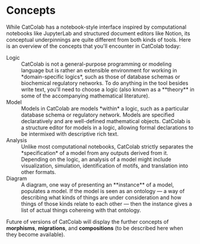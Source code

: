 
# Concepts

While CatColab has a notebook-style interface inspired by computational
notebooks like JupyterLab and structured document editors like Notion, its
conceptual underpinnings are quite different from both kinds of tools. Here is
an overview of the concepts that you'll encounter in CatColab today:

<dl>

<dt>Logic</dt>

<dd>CatColab is not a general-purpose programming or modeling language but is
rather an extensible environment for working in *domain-specific logics*, such
as those of database schemas or biochemical regulatory networks. To do anything
in the tool besides write text, you'll need to choose a logic (also known as a **theory** in some of the accompanying mathematical literature).</dd>

<dt>Model</dt>

<dd>Models in CatColab are models *within* a logic, such as a particular
database schema or regulatory network. Models are specified declaratively and
are well-defined mathematical objects. CatColab is a structure editor for models
in a logic, allowing formal declarations to be intermixed with descriptive rich
text.</dd>

<dt>Analysis</dt>

<dd>Unlike most computational notebooks, CatColab strictly separates the
*specification* of a model from any outputs derived from it. Depending on the
logic, an analysis of a model might include visualization, simulation,
identification of motifs, and translation into other formats.</dd>

<dt>Diagram</dt>

<dd>A diagram, one way of presenting an **instance** of a model, populates a model. If the model is seen as an ontology &mdash; a way of describing what kinds of things are under consideration and how things of those kinds relate to each other &mdash; then the instance gives a list of actual things cohereing with that ontology.</dd>

</dl>

Future of versions of CatColab will display the further concepts of
**morphisms**, **migrations**, and **compositions** (to be described here when they
become available).

